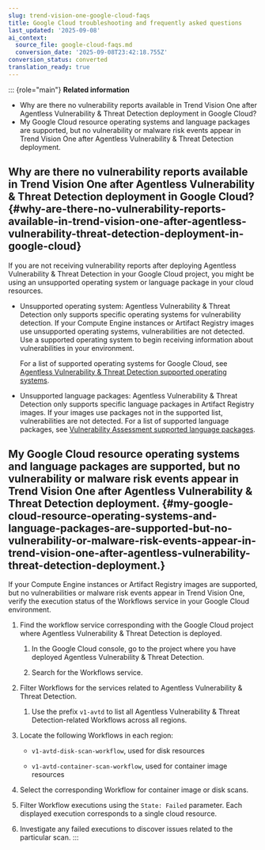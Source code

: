 ```yaml
---
slug: trend-vision-one-google-cloud-faqs
title: Google Cloud troubleshooting and frequently asked questions
last_updated: '2025-09-08'
ai_context:
  source_file: google-cloud-faqs.md
  conversion_date: '2025-09-08T23:42:18.755Z'
conversion_status: converted
translation_ready: true
---
```


::: {role="main"}
**Related information**

- Why are there no vulnerability reports available in Trend Vision One after Agentless Vulnerability & Threat Detection deployment in Google Cloud?
- My Google Cloud resource operating systems and language packages are supported, but no vulnerability or malware risk events appear in Trend Vision One after Agentless Vulnerability & Threat Detection deployment.

## Why are there no vulnerability reports available in Trend Vision One after Agentless Vulnerability & Threat Detection deployment in Google Cloud? {#why-are-there-no-vulnerability-reports-available-in-trend-vision-one-after-agentless-vulnerability-threat-detection-deployment-in-google-cloud}

If you are not receiving vulnerability reports after deploying Agentless Vulnerability & Threat Detection in your Google Cloud project, you might be using an unsupported operating system or language package in your cloud resources.

- Unsupported operating system: Agentless Vulnerability & Threat Detection only supports specific operating systems for vulnerability detection. If your Compute Engine instances or Artifact Registry images use unsupported operating systems, vulnerabilities are not detected. Use a supported operating system to begin receiving information about vulnerabilities in your environment.

  For a list of supported operating systems for Google Cloud, see [Agentless Vulnerability & Threat Detection supported operating systems](avtd-supported-operating-systems.mdx).

- Unsupported language packages: Agentless Vulnerability & Threat Detection only supports specific language packages in Artifact Registry images. If your images use packages not in the supported list, vulnerabilities are not detected. For a list of supported language packages, see [Vulnerability Assessment supported language packages](vulnerability-assess-languages.mdx).

## My Google Cloud resource operating systems and language packages are supported, but no vulnerability or malware risk events appear in Trend Vision One after Agentless Vulnerability & Threat Detection deployment. {#my-google-cloud-resource-operating-systems-and-language-packages-are-supported-but-no-vulnerability-or-malware-risk-events-appear-in-trend-vision-one-after-agentless-vulnerability-threat-detection-deployment.}

If your Compute Engine instances or Artifact Registry images are supported, but no vulnerabilities or malware risk events appear in Trend Vision One, verify the execution status of the Workflows service in your Google Cloud environment.

1.  Find the workflow service corresponding with the Google Cloud project where Agentless Vulnerability & Threat Detection is deployed.

    1.  In the Google Cloud console, go to the project where you have deployed Agentless Vulnerability & Threat Detection.

    2.  Search for the Workflows service.

2.  Filter Workflows for the services related to Agentless Vulnerability & Threat Detection.

    1.  Use the prefix `v1-avtd` to list all Agentless Vulnerability & Threat Detection-related Workflows across all regions.

3.  Locate the following Workflows in each region:

    - `v1-avtd-disk-scan-workflow`, used for disk resources

    - `v1-avtd-container-scan-workflow`, used for container image resources

4.  Select the corresponding Workflow for container image or disk scans.

5.  Filter Workflow executions using the `State: Failed` parameter. Each displayed execution corresponds to a single cloud resource.

6.  Investigate any failed executions to discover issues related to the particular scan.
:::
